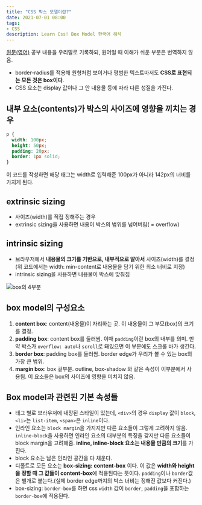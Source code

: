 ```yaml
---
title: "CSS 박스 모델이란?"
date: 2021-07-01 08:00
tags:
- CSS
description: Learn Css! Box Model 한국어 해석
---
```


[원문(영어)](https://web.dev/learn/css/box-model/)
공부 내용을 우리말로 기록하되, 원어일 때 이해가 쉬운 부분은 번역하지 않음.

- border-radius를 적용해 원형처럼 보이거나 평범한 텍스트마저도 **CSS로 표현되는 모든 것은 box이다**.
- CSS 요소는 display 값이나 그 안 내용물 등에 따라 다른 성질을 가진다.

## 내부 요소(contents)가 박스의 사이즈에 영향을 끼치는 경우

```css
p {
  width: 100px;
  height: 50px;
  padding: 20px;
  border: 1px solid;
}
```

이 코드를 작성하면 해당 태그는 width로 입력해준 100px가 아니라 142px의 너비를 가지게 된다.

## extrinsic sizing

- 사이즈(width)를 직접 정해주는 경우
- extrinsic sizing을 사용하면 내용이 박스의 범위를 넘어버림( = overflow)

## intrinsic sizing

- 브라우저에서 **내용물의 크기를 기반으로, 내부적으로 알아서** 사이즈(width)를 결정
(위 코드에서는 width: min-content로 내용물을 담기 위한 최소 너비로 지정)
- intrinsic sizing을 사용하면 내용물이 박스에 맞춰짐

![box의 4부분](https://images.velog.io/images/hailey99/post/3e1ac3b5-d418-4fde-83b3-857adfcfeff4/image.png)

## box model의 구성요소

1. **content box**: content(내용물)이 자리하는 곳. 이 내용물이 그 부모(box)의 크기를 결정.
2. **padding box**: content box를 둘러쌈. 이때 `padding`이란 box의 내부를 의미.
만약 박스가 `overflow: auto`나 `scroll`로 돼있으면 이 부분에도 스크롤 바가 생긴다.
3. **border box**: padding box를 둘러쌈. border edge가 우리가 볼 수 있는 box의 가장 큰 범위.
4. **margin box**: box 겉부분. outline, box-shadow 와 같은 속성이 이부분에서 사용됨. 이 요소들은 box의 사이즈에 영향을 미치지 않음.

## Box model과 관련된 기본 속성들

- 태그 별로 브라우저에 내장된 스타일이 있는데, `<div>`의 경우 `display` 값이 `block`, `<li>`는 `list-item`, `<span>`은 `inline`이다.
- 인라인 요소는 `block margin`을 가지지만 다른 요소들이 그렇게 고려하지 않음.
`inline-block`을 사용하면 인라인 요소의 대부분의 특징을 갖지만 다른 요소들이 block margin을 고려해줌.
**inline, inline-block 요소는 내용물 만큼의 크기**를 가진다.
- block 요소는 남은 인라인 공간을 다 채운다.
- 디폴트로 모든 요소는 **box-sizing: content-box** 이다.
이 값은 **width와 height을 정할 때 그 값들이 content-box**에 적용된다는 뜻이다.
`padding`이나 `border`값은 별개로 붙는다.(실제 border edge까지의 박스 너비는 정해진 값보다 커진다.)
- box-sizing: `border-box`를 하면 css `width` 값이 `border`, `padding`을 포함하는 `border-box`에 적용된다.
